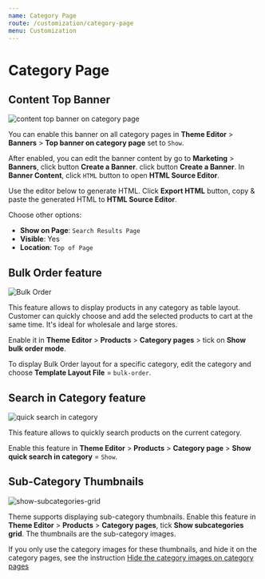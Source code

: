 ```yaml
---
name: Category Page
route: /customization/category-page
menu: Customization
---
```



# Category Page


## Content Top Banner

![content top banner on category page](../img/home1-category-page-top-banner.png)

You can enable this banner on all category pages in **Theme Editor** > **Banners** > **Top banner on category page** set to `Show`.

After enabled, you can edit the banner content by go to **Marketing** > **Banners**, click button **Create a Banner**. click button **Create a Banner**. In **Banner Content**, click `HTML` button to open **HTML Source Editor**.

Use the editor below to generate HTML. Click **Export HTML** button, copy & paste the generated HTML to **HTML Source Editor**.

<CategoryTopBannerBuilderComponent />

Choose other options:

- __Show on Page__: `Search Results Page`
- __Visible__: Yes
- __Location__: `Top of Page`



## Bulk Order feature

![Bulk Order](../img/bulk-order.png)

This feature allows to display products in any category as table layout. Customer can quickly choose and add the selected products to cart at the same time. It's ideal for wholesale and large stores. 

Enable it in **Theme Editor** > **Products** > **Category pages** > tick on **Show bulk order mode**.

To display Bulk Order layout for a specific category, edit the category and choose **Template Layout File** = `bulk-order`.


## Search in Category feature

![quick search in category](../img/theme-editor-search-in-category.png)

This feature allows to quickly search products on the current category. 

Enable this feature in **Theme Editor** > **Products** > **Category page** > **Show quick search in category** = `Show`.


## Sub-Category Thumbnails

![show-subcategories-grid](../img/show-subcategories-grid.png)

Theme supports displaying sub-category thumbnails. Enable this feature in **Theme Editor** > **Products** > **Category pages**, tick **Show subcategories grid**. The thumbnails are the sub-category images.

If you only use the category images for these thumbnails, and hide it on the category pages, see the instruction [Hide the category images on category pages](/faqs#hide-the-category-images-on-category-pages)
